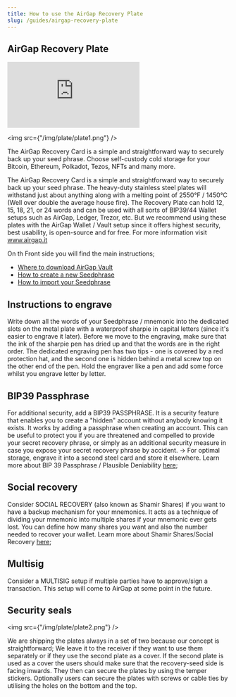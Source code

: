 ```yaml
---
title: How to use the AirGap Recovery Plate
slug: /guides/airgap-recovery-plate
---
```


## AirGap Recovery Plate

<div class="yt-container">
  <iframe
    class="yt-video"
    src="https://www.youtube.com/embed/bHpL186UKGM"
    frameborder="0"
    allowfullscreen
  ></iframe>
</div>

<img src={"/img/plate/plate1.png"} />

The AirGap Recovery Card is a simple and straightforward way to securely back up your seed phrase.
Choose self-custody cold storage for your Bitcoin, Ethereum, Polkadot, Tezos, NFTs and many more.

The AirGap Recovery Card is a simple and straightforward way to securely back up your seed phrase. The heavy-duty stainless steel plates will withstand just about anything along with a melting point of 2550°F / 1450°C (Well over double the average house fire).
The Recovery Plate can hold 12, 15, 18, 21, or 24 words and can be used with all sorts of BIP39/44 Wallet setups such as AirGap, Ledger, Trezor, etc. But we recommend using these plates with the AirGap Wallet / Vault setup since it offers highest security, best usability, is open-source and for free.
For more information visit www.airgap.it

On th Front side you will find the main instructions;

- [Where to download AirGap Vault](https://support.airgap.it/guides/step-by-step-guide#step-by-step-guide-for-setting-up-airgap)
- [How to create a new Seedphrase](https://support.airgap.it/guides/step-by-step-guide#step-by-step-guide-for-setting-up-airgap)
- [How to import your Seedphrase](https://support.airgap.it/guides/import-recovery-phrase)

## Instructions to engrave

Write down all the words of your Seedphrase / mnemonic into the dedicated slots on the metal plate with a waterproof sharpie in capital letters (since it's easier to engrave it later).
Before we move to the engraving, make sure that the ink of the sharpie pen has dried up and that the words are in the right order.
The dedicated engraving pen has two tips - one is covered by a red protection hat, and the second one is hidden behind a metal screw top on the other end of the pen. Hold the engraver like a pen and add some force whilst you engrave letter by letter.

## BIP39 Passphrase

For additional security, add a BIP39 PASSPHRASE. It is a security feature that enables you to create a "hidden" account without anybody knowing it exists. It works by adding a passphrase when creating an account. This can be useful to protect you if you are threatened and compelled to provide your secret recovery phrase, or simply as an additional security measure in case you expose your secret recovery phrase by accident. → For optimal storage, engrave it into a second steel card and store it elsewhere.
Learn more about BIP 39 Passphrase / Plausible Deniability [here](https://support.airgap.it/airgap-vault/plausible-deniability/);

## Social recovery

Consider SOCIAL RECOVERY (also known as Shamir Shares) if you want to have a backup mechanism for your mnemonics. It acts as a technique of dividing your mnemonic into multiple shares if your mnemonic ever gets lost. You can define how many shares you want and also the number needed to recover your wallet.
Learn more about Shamir Shares/Social Recovery [here](https://support.airgap.it/features/social-recovery/);

## Multisig

Consider a MULTISIG setup if multiple parties have to approve/sign a transaction. This setup will come to AirGap at some point in the future.

## Security seals

<img src={"/img/plate/plate2.png"} />

We are shipping the plates always in a set of two because our concept is straightforward; We leave it to the receiver if they want to use them separately or if they use the second plate as a cover.
If the second plate is used as a cover the users should make sure that the recovery-seed side is facing inwards. They then can secure the plates by using the temper stickers. Optionally users can secure the plates with screws or cable ties by utilising the holes on the bottom and the top.
